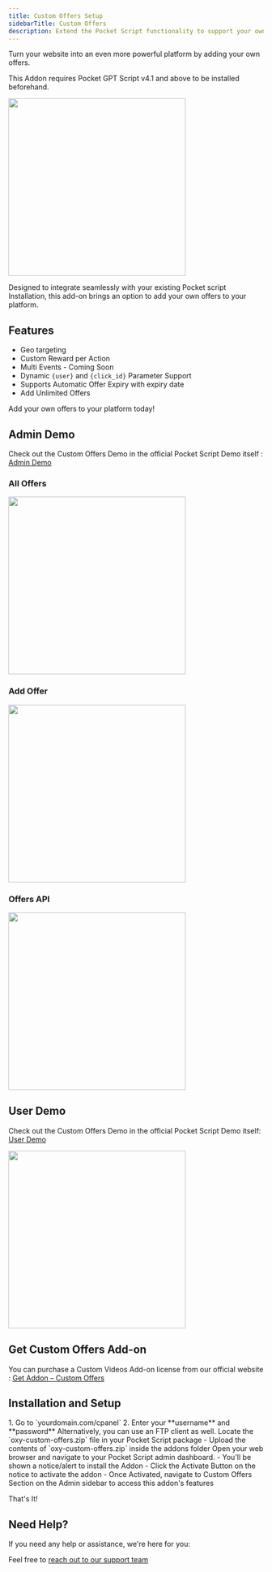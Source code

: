 ```yaml
---
title: Custom Offers Setup
sidebarTitle: Custom Offers
description: Extend the Pocket Script functionality to support your own/custom Offers feature
---
```


Turn your website into an even more powerful platform by adding your own offers.

This Addon requires Pocket GPT Script v4.1 and above to be installed beforehand.

<img height="350" src="/images/add-on-custom-offers-inline.png" />

Designed to integrate seamlessly with your existing Pocket script Installation, this add-on brings an option to add your own offers to your platform.

## Features
- Geo targeting
- Custom Reward per Action
- Multi Events - Coming Soon
- Dynamic `{user}` and `{click_id}` Parameter Support 
- Supports Automatic Offer Expiry with expiry date
- Add Unlimited Offers

Add your own offers to your platform today!

## Admin Demo

Check out the Custom Offers Demo in the official Pocket Script Demo itself : [Admin Demo](https://pocket.droidoxy.com/admin/custom-offers.php)

### All Offers
<img height="350" src="/images/add-on-co-admin-1.png" />

### Add Offer
<img height="350" src="/images/add-on-co-admin-2.png" />

### Offers API
<img height="350" src="/images/add-on-co-admin-3.png" />


## User Demo

Check out the Custom Offers Demo in the official Pocket Script Demo itself: [User Demo](https://pocket.droidoxy.com/dashboard/index.php)

<img height="350" src="/images/add-on-co-user-1.png" />

## Get Custom Offers Add-on

You can purchase a Custom Videos Add-on license from our official website : [Get Addon – Custom Offers](https://www.droidoxy.com/item/custom-offers/)

## Installation and Setup

<Steps>
  <Step title="Log in to your Hosting/cPanel">
    1. Go to `yourdomain.com/cpanel`
    2. Enter your **username** and **password**
    Alternatively, you can use an FTP client as well.
  </Step>

  <Step title="Upload the Files">
    Locate the `oxy-custom-offers.zip` file in your Pocket Script package
      - Upload the contents of `oxy-custom-offers.zip` inside the addons folder
  </Step>

  <Step title="Log in to Pocket Admin Interface">
    Open your web browser and navigate to your Pocket Script admin dashboard.
      - You'll be shown a notice/alert to install the Addon
      - Click the Activate Button on the notice to activate the addon
      - Once Activated, navigate to Custom Offers Section on the Admin sidebar to access this addon's features
  </Step>
</Steps>

That's It!

## Need Help?

If you need any help or assistance, we're here for you:

Feel free to [reach out to our support team](https://droidoxy.com/support/)


